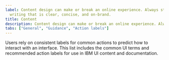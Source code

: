 ```yaml
---
label: Content design can make or break an online experience. Always strive for
  writing that is clear, concise, and on-brand.
title: Content
description: Content design can make or break an online experience. Always strive for writing that is clear, concise, and on-brand.
tabs: ["General", "Guidance", "Action labels"]
---
```



<PageDescription>

Users rely on consistent labels for common actions to predict how to interact with an interface. This list includes the common UI terms and recommended action labels for use in IBM UI content and documentation.

</PageDescription>

<GlossaryComponent />
